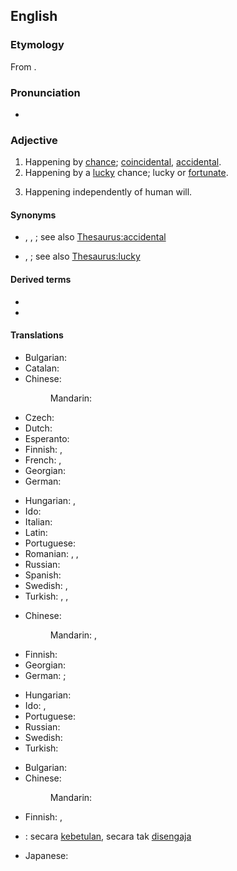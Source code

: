 ==English==

===Etymology===
{{root|en|ine-pro|*bʰer-}}
From {{etyl|la|en}} {{m|la|fortuītus}}.

===Pronunciation===
* {{a|UK}} {{IPA|en|/fɔːˈtjuːɪtəs/|/fɔːˈtʃuːɪtəs/}}

===Adjective===
{{en-adj}}

# Happening by [[chance]]; [[coincidental]], [[accidental]].
# Happening by a [[lucky]] chance; lucky or [[fortunate]].
# {{lb|en|legal}} Happening independently of human will.

====Synonyms====
* {{sense|happening by chance}} {{l|en|by accident}}, {{l|en|causeless}}, {{l|en|incidental}}; see also [[Thesaurus:accidental]]
* {{sense|happening by lucky chance}} {{l|en|happy}}, {{l|en|providential}}; see also [[Thesaurus:lucky]]

====Derived terms====
* {{l|en|fortuitously}}
* {{l|en|fortuitousness}}

====Translations====
{{trans-top|happening by chance, not necessarily a lucky one}}
* Bulgarian: {{t+|bg|случаен|sc=Cyrl}}
* Catalan: {{t+|ca|fortuït}}
* Chinese:
*: Mandarin: {{t+|cmn|偶然|tr=ǒurán|sc=Hani}}
* Czech: {{t+|cs|náhodný|m}}
* Dutch: {{t+|nl|toevallig}}
* Esperanto: {{t|eo|hazarda}}
* Finnish: {{t+|fi|sattumanvarainen}}, {{t+|fi|satunnainen}}
* French: {{t+|fr|fortuit|m}}, {{t+|fr|fortuite|f}}
* Georgian: {{t|ka|შემთხვევითი}}
* German: {{t+|de|zufällig}}
{{trans-mid}}
* Hungarian: {{t+|hu|váratlan}}, {{t+|hu|véletlen}}
* Ido: {{t+|io|hazarda}}
* Italian: {{t+|it|fortuito|m}}
* Latin: {{t|la|fortuītus}}
* Portuguese: {{t+|pt|fortuito}}
* Romanian: {{t+|ro|fortuit}}, {{t+|ro|accidental}}, {{t+|ro|întâmplător}}
* Russian: {{t+|ru|неожи́данный}}
* Spanish: {{t+|es|fortuito}}
* Swedish: {{t+|sv|tillfällig}}, {{t+|sv|slumpartad}}
* Turkish: {{t+|tr|kazara}}, {{t+|tr|rastlantısal}}, {{t|tr|tesadüfî}}
{{trans-bottom}}

{{trans-top|happening by a lucky chance}}
* Chinese:
*: Mandarin: {{t+|cmn|幸運|sc=Hani}}, {{t+|cmn|幸运|tr=xìngyùn|sc=Hani}}
* Finnish: {{t+|fi|onnekas}}
* Georgian: {{t|ka|შემთხვევითი}}
* German: {{t+|de|glücklich}}; {{t|de|[[durch]] ([[einen]]) [[glücklichen]] [[Zufall]]}}
{{trans-mid}}
* Hungarian: {{t+|hu|szerencsés}}
* Ido: {{t+|io|hazardala}}, {{t+|io|hazarda}}
* Portuguese: {{t+|pt|afortunado}}
* Russian: {{t+|ru|случа́йный}}
* Swedish: {{t+|sv|slumpartad}}
* Turkish: {{t|tr|şans eseri olarak}}
{{trans-bottom}}

{{trans-top|law: happening independently of human will}}
* Bulgarian: {{t+|bg|неволен|sc=Cyrl}}
* Chinese:
*: Mandarin: {{t-needed|cmn}}
{{trans-mid}}
* Finnish: {{t+|fi|tahaton}}, {{t+|fi|satunnainen}}
{{trans-bottom}}

{{checktrans-top}}
* {{ttbc|id}}: secara [[betul|kebetulan]], secara tak [[sengaja|disengaja]]
{{trans-mid}}
* Japanese: {{t+check|ja|偶然|tr=[[ぐうぜん]], gūzen}}
{{trans-bottom}}
